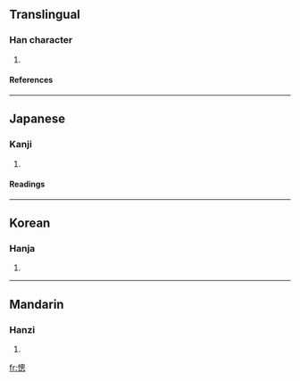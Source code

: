 ==Translingual==
===Han character===
{{Han char|rn=61|rad=心|as=11|sn=15|four=|canj=心竹田心 (PHWP)}}
# {{defn|Han|sort=心11}}
====References====
{{Han ref|kx=0401.250|dkj=11169|dj=0741.120|hdz=42346.080|uh=6181|ud=24961}}
----
==Japanese==
===Kanji===
{{ja-kanji|grade=|rs=心11}}
# {{defn|Japanese}} 
====Readings====
{{ja-readings|on=[[そう]] (sō)|kun=}}
----
==Korean==
===Hanja===
{{ko-hanja|hangeul=총|eumhun=|rv=chong|mr=ch'ong|y=chong}}
# {{defn|Korean}}
----
==Mandarin==
===Hanzi===
{{cmn-hanzi|pin=[[cōng]] ([[cong1]])|wg=ts'ung<sup>1</sup>}}
# {{defn|Mandarin}}

[[fr:憁]]
